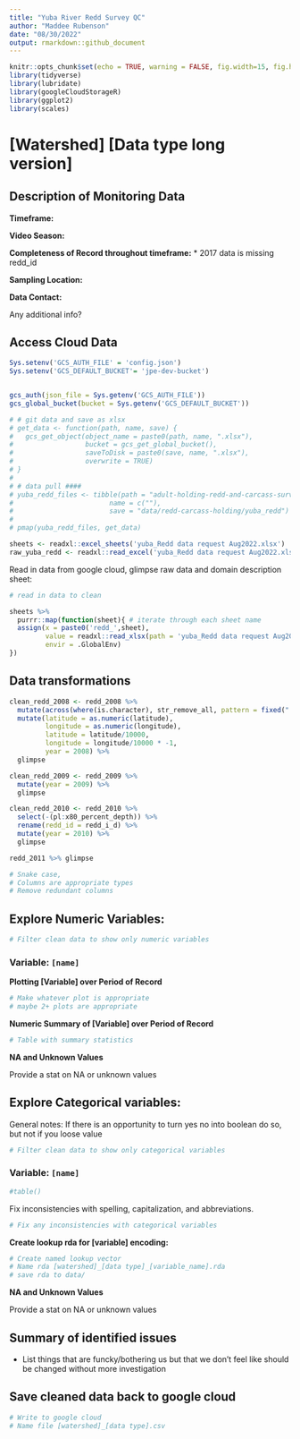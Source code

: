 ```yaml
---
title: "Yuba River Redd Survey QC"
author: "Maddee Rubenson"
date: "08/30/2022"
output: rmarkdown::github_document
---
```


```r
knitr::opts_chunk$set(echo = TRUE, warning = FALSE, fig.width=15, fig.height=10)
library(tidyverse)
library(lubridate)
library(googleCloudStorageR)
library(ggplot2)
library(scales)
```

# [Watershed] [Data type long version]

## Description of Monitoring Data

**Timeframe:** 

**Video Season:** 

**Completeness of Record throughout timeframe:** 
* 2017 data is missing redd_id

**Sampling Location:**

**Data Contact:** 

Any additional info?

## Access Cloud Data

```r
Sys.setenv('GCS_AUTH_FILE' = 'config.json')
Sys.setenv('GCS_DEFAULT_BUCKET'= 'jpe-dev-bucket')


gcs_auth(json_file = Sys.getenv('GCS_AUTH_FILE'))
gcs_global_bucket(bucket = Sys.getenv('GCS_DEFAULT_BUCKET'))

# # git data and save as xlsx
# get_data <- function(path, name, save) {
#   gcs_get_object(object_name = paste0(path, name, ".xlsx"),
#                  bucket = gcs_get_global_bucket(),
#                  saveToDisk = paste0(save, name, ".xlsx"),
#                  overwrite = TRUE)
# }
# 
# # data pull ####
# yuba_redd_files <- tibble(path = "adult-holding-redd-and-carcass-surveys/yuba-river/data-raw/yuba_Redd data request Aug2022",
#                        name = c(""),
#                        save = "data/redd-carcass-holding/yuba_redd")
# 
# pmap(yuba_redd_files, get_data)

sheets <- readxl::excel_sheets('yuba_Redd data request Aug2022.xlsx')
raw_yuba_redd <- readxl::read_excel('yuba_Redd data request Aug2022.xlsx')
```

Read in data from google cloud, glimpse raw data and domain description sheet: 
```r
# read in data to clean 

sheets %>%
  purrr::map(function(sheet){ # iterate through each sheet name
  assign(x = paste0('redd_',sheet),
         value = readxl::read_xlsx(path = 'yuba_Redd data request Aug2022.xlsx', sheet = sheet) %>% janitor::clean_names(),
         envir = .GlobalEnv)
})
```

## Data transformations

```r

clean_redd_2008 <- redd_2008 %>% 
  mutate(across(where(is.character), str_remove_all, pattern = fixed(" "))) %>%
  mutate(latitude = as.numeric(latitude),
         longitude = as.numeric(longitude),
         latitude = latitude/10000,
         longitude = longitude/10000 * -1,
         year = 2008) %>%
  glimpse

clean_redd_2009 <- redd_2009 %>% 
  mutate(year = 2009) %>%
  glimpse

clean_redd_2010 <- redd_2010 %>% 
  select(-(pl:x80_percent_depth)) %>%
  rename(redd_id = redd_i_d) %>%
  mutate(year = 2010) %>%
  glimpse

redd_2011 %>% glimpse

```

```r
# Snake case, 
# Columns are appropriate types
# Remove redundant columns
```

## Explore Numeric Variables: {.tabset}

```r
# Filter clean data to show only numeric variables 
```

### Variable: `[name]`

**Plotting [Variable] over Period of Record**

```r
# Make whatever plot is appropriate 
# maybe 2+ plots are appropriate
```

**Numeric Summary of [Variable] over Period of Record**

```r
# Table with summary statistics
```

**NA and Unknown Values**

Provide a stat on NA or unknown values

## Explore Categorical variables: {.tabset}

General notes: If there is an opportunity to turn yes no into boolean do so, but not if you loose value 

```r
# Filter clean data to show only categorical variables
```


### Variable: `[name]`
```r
#table() 
```

Fix inconsistencies with spelling, capitalization, and abbreviations. 

```r
# Fix any inconsistencies with categorical variables
```

**Create lookup rda for [variable] encoding:** 
```r
# Create named lookup vector
# Name rda [watershed]_[data type]_[variable_name].rda
# save rda to data/ 
```

**NA and Unknown Values**

Provide a stat on NA or unknown values

## Summary of identified issues

* List things that are funcky/bothering us but that we don't feel like should be changed without more investigation

## Save cleaned data back to google cloud 

```r
# Write to google cloud 
# Name file [watershed]_[data type].csv
```

